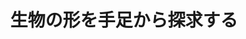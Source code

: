 ﻿---
title: "生物の形を手足から探求する"
category: "生命理工学院"
vol: 67
interviewee: "田中 幹子"
url: "http://www.evodevo.bio.titech.ac.jp/"
tags: ["生物","生命","動物","つながり","法則"]
pdf: "67-3-tanaka.pdf"
career: ""
preface: "さまざまな生物種の間にある形の違いは何に由来するのか。その原因についての洞察は、生命現象のより深い理解につながり、また発生異常の予防などにも応用できる有用なものである。田中先生はさまざまな動物の手足の発生を研究することで、脊椎動物の形態がつくられる際の法則を調べようとしている。先生は、研究する上で役立つと思われた多くの手法を次々に取り入れているため、その研究内容は多岐にわたっている。これまでの先生の研究の軌跡と先生が現在行っている研究の一端を具体的に紹介しよう。"
---
